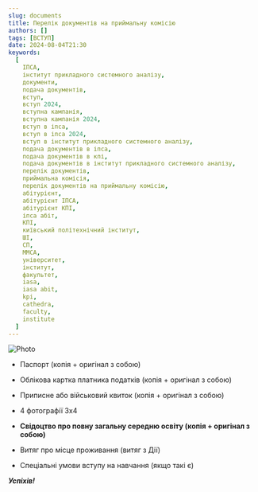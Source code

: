 ```yaml
---
slug: documents
title: Перелік документів на приймальну комісію
authors: []
tags: [ВСТУП]
date: 2024-08-04T21:30
keywords:
  [
    ІПСА,
    інститут прикладного системного аналізу,
    документи,
    подача документів,
    вступ,
    вступ 2024,
    вступна кампанія,
    вступна кампанія 2024,
    вступ в іпса,
    вступ в іпса 2024,
    вступ в інститут прикладного системного аналізу,
    подача документів в іпса,
    подача документів в кпі,
    подача документів в інститут прикладного системного аналізу,
    перелік документів,
    приймальна комісія,
    перелік документів на приймальну комісію,
    абітурієнт,
    абітурієнт ІПСА,
    абітурієнт КПІ,
    іпса абіт,
    КПІ,
    київський політехнічний інститут,
    ШІ,
    СП,
    ММСА,
    університет,
    інститут,
    факультет,
    iasa,
    iasa abit,
    kpi,
    cathedra,
    faculty,
    institute
  ]
---
```


![Photo](./photo.png)

+ Паспорт (копія + оригінал з собою)

+ Облікова картка платника податків (копія + оригінал з собою)

+ Приписне або військовий квиток (копія + оригінал з собою)

+ 4 фотографії 3х4

+ **Свідоцтво про повну загальну середню освіту (копія + оригінал з собою)**

+ Витяг про місце проживання (витяг з Дії)

+ Спеціальні умови вступу на навчання (якщо такі є)


***Успіхів!***
